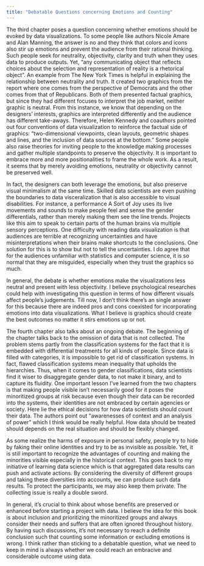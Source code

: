 ```yaml
---
title: "Debatable Questions concerning Emotions and Counting"
---
```


The third chapter poses a question concerning whether emotions should be evoked by data visualizations. To some people like authors Nicole Amare and Alan Manning, the answer is no and they think that colors and icons also stir up emotions and prevent the audience from their rational thinking. Such people seek for neutrality, objectivity, clarity and truth when they uses data to produce outputs. Yet, “any communicating object that reflects choices about the selection and representation of reality is a rhetorical object”. An example from The New York Times is helpful in explaining the relationship between neutrality and truth. It created two graphics from the report where one comes from the perspective of Democrats and the other comes from that of Republicans. Both of them presented factual graphics, but since they had different focuses to interpret the job market, neither graphic is neutral. From this instance, we know that depending on the designers’ interests, graphics are interpreted differently and the audience has different take-aways. Therefore, Helen Kennedy and coauthors pointed out four conventions of data visualization to reinforce the factual side of graphics: “two-dimensional viewpoints, clean layouts, geometric shapes and lines, and the inclusion of data sources at the bottom.” Some people also raise theories for inviting people to the knowledge making processes and gather multiple standpoints to preserve the objectivity. It is important to embrace more and more positionalities to frame the whole work. As a result, it seems that by merely avoiding emotions, neutrality or objectivity cannot be preserved well. 

In fact, the designers can both leverage the emotions, but also preserve visual minimalism at the same time. Skilled data scientists are even pushing the boundaries to data visceralization that is also accessible to visual disabilities. For instance, a performance A Sort of Joy uses its live movements and sounds to make people feel and sense the gender differentials, rather than merely making them see the line trends. Projects like this aim to speak to certain parts of the human brains via multiple sensory perceptions. One difficulty with reading data visualization is that audiences are terrible at recognizing uncertainties and have misinterpretations when their brains make shortcuts to the conclusions. One solution for this is to show but not to tell the uncertainties. I do agree that for the audiences unfamiliar with statistics and computer science, it is so normal that they are misguided, especially when they trust the graphics so much.

In general, the debate is whether emotions make the visualizations less neutral and present with less objectivity. I believe psychological researches could help with investigating this question in terms of how different visuals affect people’s judgements. Till now, I don’t think there’s an single answer for this because there are indeed pros and cons coexisted for incorporating emotions into data visualizations. What I believe is graphics should create the best outcomes no matter it stirs emotions up or not.

The fourth chapter also talks about an ongoing debate. The beginning of the chapter talks back to the omission of data that is not collected. The problem stems partly from the classification systems for the fact that it is embedded with differential treatments for all kinds of people. Since data is filled with categories, it is impossible to get rid of classification systems. In fact, flawed classification systems mean inequality that upholds the hierarchies. Thus, when it comes to gender classifications, data scientists find it wiser to disaggregate gender data, to not make it binary, and to capture its fluidity. One important lesson I’ve learned from the two chapters is that making people visible isn’t necessarily good for it poses the minoritized groups at risk because even though their data can be recorded into the systems, their identities are not embraced by certain agencies or society. Here lie the ethical decisions for how data scientists should count their data. The authors point out “awarenesses of context and an analysis of power” which I think would be really helpful. How data should be treated should depends on the real situation and should be flexibly changed.

As some realize the harms of exposure in personal safety, people try to hide by faking their online identities and try to be as invisible as possible. Yet, it is still important to recognize the advantages of counting and making the minorities visible especially in the historical context. This goes back to my initiative of learning data science which is that aggregated data results can push and activate actions. By considering the diversity of different groups and taking these diversities into accounts, we can produce such data results. To protect the participants, we may also keep them private. The collecting issue is really a double sword.

In general, it’s crucial to think about whose benefits are preserved or enhanced before starting a project with data. I believe the idea for this book is about inclusion and prioritizing the minoritized groups and always consider their needs and suffers that are often ignored throughout history. By having such discussions, it’s not necessary to reach a definite conclusion such that counting some information or excluding emotions is wrong. I think rather than sticking to a debatable question, what we need to keep in mind is always whether we could reach an embracive and considerable outcome using data.

